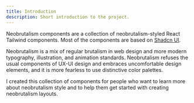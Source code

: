 ```yaml
---
title: Introduction
description: Short introduction to the project.
---
```


Neobrutalism components are a collection of neobrutalism-styled React Tailwind components. 
Most of the components are based on <a target="_blank" href="https://ui.shadcn.com/">Shadcn UI</a>.

Neobrutalism is a mix of regular brutalism in web design and more modern typography,
illustration, and animation standards. Neobrutalism refuses the usual components
of UX-UI design and embraces uncomfortable design elements, and it is more fearless
to use distinctive color palettes.

I created this collection of components for people who want to learn more
about neobrutalism style and to help them get started with creating neobrutalism
layouts.